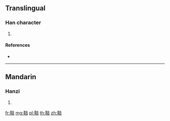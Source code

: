 {{character info/new}}
==Translingual==

===Han character===
{{Han char|rn=177|rad=革|as=08|sn=17|four=|canj=TJYTR}}

# {{defn|Han|sort=革08}}

====References====
* {{Han ref|kx=1388.360|dkj=42881|dj=1903.200|hdz=74340.040|uh=979B|ud=38811}}

----

==Mandarin==

===Hanzi===
{{cmn-hanzi|pin=[[běng]] ([[beng3]])|wg=peng<sup>3</sup>}}

# {{defn|lang=cmn|sort=革08}}

[[fr:鞛]]
[[mg:鞛]]
[[pl:鞛]]
[[th:鞛]]
[[zh:鞛]]